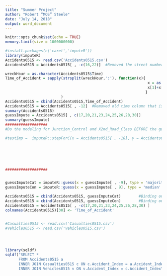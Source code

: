```yaml
---
title: "Summer Project"
author: "Robert “MOS” Steele"
date: "July 14, 2018"
output: word_document
---
```


```r
knitr::opts_chunk$set(echo = TRUE)
memory.limit(size = 1000000000)
```

```r
#install.packages(c('caret','imputeR'))
library(imputeR)
Accidents0515 <- read.csv('Accidents0515.csv')
Accidents0515 = Accidents0515[ , -c(16,22)]  #Removed the street numbers from the data set. I dont feel that this is relevant to anything.

wreckHour = as.character(Accidents0515$Time)
Time_of_Accident = sapply(strsplit(wreckHour,':'), function(x){
                                                                x = as.numeric(x)
                                                                x[1]+x[2]/60
                                                               }
                         )
Accidents0515 = cbind(Accidents0515,Time_of_Accident)
Accidents0515 = Accidents0515[ , -12]  #Removed old time column that is now converted to numeric as Time_of_Accident
summary(Accidents0515)
guessImpute = Accidents0515[ , c(17,20,21,23,24,25,26,28,30)]
summary(guessImpute)
###################
#Do the modeling for Junction_Control and X2nd_Road_Class BEFORE the guess imputation

#testImp =  imputeR::stepForC(x = Accidents0515[ , -18], y = Accidents0515[ , 18]) #Too much ram req. Can run these
        
    




###################


guessImputeCat = imputeR::guess(x = guessImpute[ , -9], type = 'majority' ) #Quick imputation for all categorical variables not missing more than a tiny % of overall data
guessImputeCon = imputeR::guess(x = guessImpute[ , 9], type = 'median' )    #Quick imputation for all continuous variables not missing more than a tiny % of overall data

Accidents0515 = cbind(Accidents0515, guessImputeCat)        #Binding on the newly imputed values that were categorical
Accidents0515 = cbind(Accidents0515, guessImputeCon)        #Binding on the newly imputed values that were continuous
Accidents0515 = Accidents0515[ , -c(17,20,21,23,24,25,26,28,30) ]
colnames(Accidents0515)[30] <- 'Time_of_Accident'


#Casualties0515 <- read.csv('Casualties0515.csv')
#Vehicles0515 <- read.csv('Vehicles0515.csv')





```

```r
library(sqldf)
sqldf("SELECT *
      FROM Accidents0515 a
      INNER JOIN Casualties0515 c ON c.Accident_Index = a.Accident_Index
      INNER JOIN Vehicles0515 v ON v.Accident_Index = c.Accident_Index")
```

